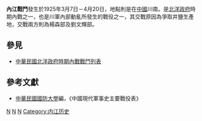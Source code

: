 {{Infobox Military Conflict|
campaign=|
image=|
caption=|
conflict=內江戰鬥|
date=1925年3月7日－4月20日|
place=[[中國|中國]]川南|
result=互有勝負|
combatant1=川軍楊森部|
combatant2=川軍劉文輝部| 
commander1=楊森|
commander2=劉文輝 |
strength1=|
strength2=|
casualties1=|
casualties2=|
}}
'''內江戰鬥'''發生於1925年3月7日－4月20日，地點則是在[[中國|中國]]川南。是[[北洋政府|北洋政府]]時期內戰之一，也是川軍內部動亂所發生的戰役之一，其交戰原因為爭取井鹽生產地，交戰兩方則為楊森部及劉文輝部。
==參見==
*[[中華民國北洋政府時期內戰戰鬥列表|中華民國北洋政府時期內戰戰鬥列表]]
==參考文獻==
*[[中華民國|中華民國]][[國防大學_(臺灣)|國防大學]]編，《中國現代軍事史主要戰役表》

[[Category:中华民国北洋政府时期内战战役|N]]
[[Category:1925年中国战役|N]]
[[Category:四川历次战争与战役|N]]
[[Category:内江历史|Category:内江历史]]